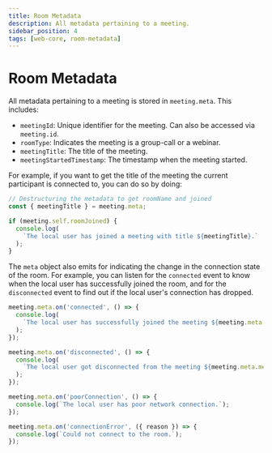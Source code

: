 ```yaml
---
title: Room Metadata
description: All metadata pertaining to a meeting.
sidebar_position: 4
tags: [web-core, room-metadata]
---
```


# Room Metadata

All metadata pertaining to a meeting is stored in `meeting.meta`. This includes:

- `meetingId`: Unique identifier for the meeting. Can also be accessed via
  `meeting.id`.
- `roomType`: Indicates the meeting is a group-call or a webinar.
- `meetingTitle`: The title of the meeting.
- `meetingStartedTimestamp`: The timestamp when the meeting started.

For example, if you want to get the title of the meeting the current participant
is connected to, you can do so by doing:

```ts
// Destructuring the metadata to get roomName and joined
const { meetingTitle } = meeting.meta;

if (meeting.self.roomJoined) {
  console.log(
    `The local user has joined a meeting with title ${meetingTitle}.`
  );
}
```

The `meta` object also emits for indicating the change in the connection state
of the room. For example, you can listen for the `connected` event to know when
the local user has successfully joined the room, and for the `disconnected`
event to find out if the local user's connection has dropped.

```ts
meeting.meta.on('connected', () => {
  console.log(
    `The local user has successfully joined the meeting ${meeting.meta.meetingTitle}`
  );
});

meeting.meta.on('disconnected', () => {
  console.log(
    `The local user got disconnected from the meeting ${meeting.meta.meetingTitle}`
  );
});

meeting.meta.on('poorConnection', () => {
  console.log(`The local user has poor network connection.`);
});

meeting.meta.on('connectionError', ({ reason }) => {
  console.log(`Could not connect to the room.`);
});
```
